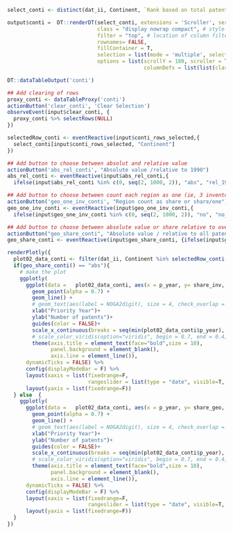 ```r

select_conti <- distinct(dat_ii, Continent, `Rank based on total patents`)  %>% na.omit()

output$conti =  DT::renderDT(select_conti, extensions = 'Scroller', server = F,
                             class = "display nowrap compact", # style
                             filter = "top", # location of column filters
                             rownames= FALSE,
                             fillContainer = T,
                             selection = list(mode = 'multiple', selected = which(select_conti$Continent %in% c("Europe"))),
                             options = list(scrollY = 180, scroller = TRUE, dom = 't', scrollX= T,
                                            columnDefs = list(list(className = 'dt-center', targets = 1))))

DT::dataTableOutput('conti')

## Add clearing of rows
proxy_conti <- dataTableProxy('conti')
actionButton('clear_conti', 'Clear Selection')
observeEvent(input$clear_conti, {
  proxy_conti %>% selectRows(NULL)
})

selectedRow_conti <- eventReactive(input$conti_rows_selected,{
  select_conti[input$conti_rows_selected, "Continent"]
})

## Add button to choose between absolut and relative value
actionButton('abs_rel_conti', "Absolute value /relative to 1990")
abs_rel_conti <- eventReactive(input$abs_rel_conti,{
  ifelse(input$abs_rel_conti %in% c(0, seq(2, 1000, 2)), "abs", "rel_1990")}, ignoreNULL = FALSE)

## Add button to choose between count each region as one (ie, 3 inventors in three regions, each region counts as one for this patent) or count the relative share of each region (ie, 3 inventors in three regions, each region counts as 1/3 for this patent) 
actionButton('geo_one_inv_conti', "Region count as share or share/one")
geo_one_inv_conti <- eventReactive(input$geo_one_inv_conti,{
  ifelse(input$geo_one_inv_conti %in% c(0, seq(2, 1000, 2)), "no", "no_yes")}, ignoreNULL = FALSE)

## Add button to choose between absolute value or share relative to overall patents for a given year
actionButton("geo_share_conti", "Absolute value / relative to all patents")
geo_share_conti <- eventReactive(input$geo_share_conti, {ifelse(input$geo_share_conti %in% c(0, seq(2, 1000, 2)), "abs", "rel")}, ignoreNULL = FALSE)

renderPlotly({
  plot02_data_conti <- filter(dat_ii, Continent %in% selectedRow_conti() & ipc_3 == "all" & abs_rel %in% abs_rel_conti() & geo_one_inv %in% geo_one_inv_conti())
  if(geo_share_conti() == "abs"){
    # make the plot
    ggplotly(
      ggplot(data =   plot02_data_conti, aes(x = p_year, y= share_inv, color = geo, shape = ipc_3)) +
        geom_point(alpha = 0.7) +
        geom_line() +
        # geom_text(aes(label = NOGA2digit), size = 4, check_overlap = FALSE, position = position_nudge(y = +0.1))+
        xlab("Priority Year")+
        ylab("Number of patents")+
        guides(color = FALSE)+
        scale_x_continuous(breaks = seq(min(plot02_data_conti$p_year), max(plot02_data_conti$p_year), by = 5)) +
        # scale_color_viridis(option="viridis", begin = 0.7, end = 0.4, discrete = FALSE, name = "None")+
        theme(axis.title = element_text(face="bold",size = 10),
              panel.background = element_blank(),
              axis.line = element_line()), 
      dynamicTicks = FALSE) %>%
      config(displayModeBar = F) %>%
      layout(xaxis = list(fixedrange=F, 
                          rangeslider = list(type = "date", visible=T, thickness=0.1))) %>%
      layout(yaxis = list(fixedrange=F)) 
  } else  {
    ggplotly(
      ggplot(data =   plot02_data_conti, aes(x = p_year, y= share_geo, color = geo, shape = ipc_3)) +
        geom_point(alpha = 0.7) +
        geom_line() +
        # geom_text(aes(label = NOGA2digit), size = 4, check_overlap = FALSE, position = position_nudge(y = +0.1))+
        xlab("Priority Year")+
        ylab("Number of patents")+
        guides(color = FALSE)+
        scale_x_continuous(breaks = seq(min(plot02_data_conti$p_year), max(plot02_data_conti$p_year), by = 5)) +
        # scale_color_viridis(option="viridis", begin = 0.7, end = 0.4, discrete = FALSE, name = "None")+
        theme(axis.title = element_text(face="bold",size = 10),
              panel.background = element_blank(),
              axis.line = element_line()), 
      dynamicTicks = FALSE) %>%
      config(displayModeBar = F) %>%
      layout(xaxis = list(fixedrange=F, 
                          rangeslider = list(type = "date", visible=T, thickness=0.1))) %>%
      layout(yaxis = list(fixedrange=F)) 
  }
})


```
